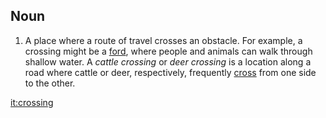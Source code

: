 ==Noun==
#A place where a route of travel crosses an obstacle. For example, a crossing might be a [[ford]], where people and animals can walk through shallow water. A ''cattle crossing'' or ''deer crossing'' is a location along a road where cattle or deer, respectively, frequently [[cross]] from one side to the other.

[[it:crossing]]